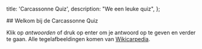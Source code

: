 
  title: 'Carcassonne Quiz',
  description: "We een leuke quiz",
};

<Layout meta={meta}>
  ## Welkom bij de Carcassonne Quiz 

  Klik op _antwoorden_ of druk op enter om je antwoord op te geven en verder te gaan. Alle tegelafbeeldingen komen van [Wikicarpedia](https://wikicarpedia.com/).

  <CarcassonneQuiz client:load />
</Layout>

